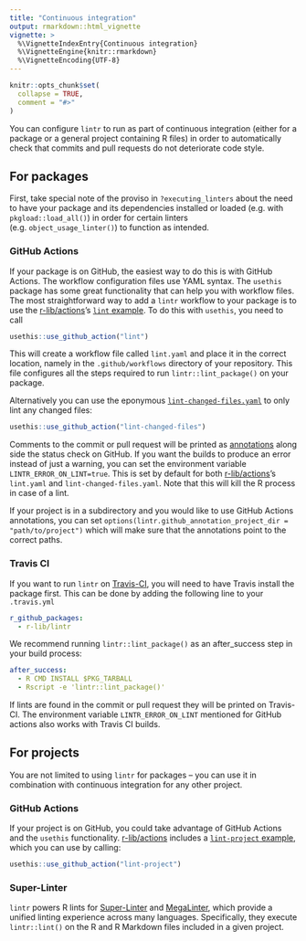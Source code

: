 ```yaml
---
title: "Continuous integration"
output: rmarkdown::html_vignette
vignette: >
  %\VignetteIndexEntry{Continuous integration}
  %\VignetteEngine{knitr::rmarkdown}
  %\VignetteEncoding{UTF-8}
---
```


```r
knitr::opts_chunk$set(
  collapse = TRUE,
  comment = "#>"
)
```

You can configure `lintr` to run as part of continuous integration (either for a package or a general project containing R files) in order to automatically check that commits and pull requests do not deteriorate code style.

## For packages

First, take special note of the proviso in `?executing_linters` about the need to have your package and its dependencies installed or loaded (e.g. with `pkgload::load_all()`) in order for certain linters (e.g. `object_usage_linter()`) to function as intended.

### GitHub Actions

If your package is on GitHub, the easiest way to do this is with GitHub Actions.
The workflow configuration files use YAML syntax.
The `usethis` package has some great functionality that can help you with workflow files.
The most straightforward way to add a `lintr` workflow to your package is to use the [r-lib/actions](https://github.com/r-lib/actions/)'s [`lint` example](https://github.com/r-lib/actions/tree/v2-branch/examples#lint-workflow).
To do this with `usethis`, you need to call

```r
usethis::use_github_action("lint")
```

This will create a workflow file called `lint.yaml` and place it in the correct location, namely in the `.github/workflows` directory of your repository.
This file configures all the steps required to run `lintr::lint_package()` on your package.

Alternatively you can use the eponymous [`lint-changed-files.yaml`](https://github.com/r-lib/actions/blob/v2-branch/examples/lint-changed-files.yaml) to only lint any changed files:

```r
usethis::use_github_action("lint-changed-files")
```

Comments to the commit or pull request will be printed as
[annotations](https://docs.github.com/en/free-pro-team@latest/github/collaborating-with-issues-and-pull-requests/about-status-checks#types-of-status-checks-on-github)
along side the status check on GitHub.
If you want the builds to produce an error instead of just a warning, you can set the environment variable `LINTR_ERROR_ON_LINT=true`.
This is set by default for both [r-lib/actions](https://github.com/r-lib/actions/)'s `lint.yaml` and `lint-changed-files.yaml`. 
Note that this will kill the R process in case of a lint.

If your project is in a subdirectory and you would like to use GitHub Actions annotations, you can set
`options(lintr.github_annotation_project_dir = "path/to/project")` which will make sure that the annotations point to the correct paths.

### Travis CI

If you want to run `lintr` on [Travis-CI](https://www.travis-ci.com/), you will need to have Travis install the package first.
This can be done by adding the following line to your `.travis.yml`

``` yaml
r_github_packages:
  - r-lib/lintr
```

We recommend running `lintr::lint_package()` as an after_success step in your build process:

``` yaml
after_success:
  - R CMD INSTALL $PKG_TARBALL
  - Rscript -e 'lintr::lint_package()'
```

If lints are found in the commit or pull request they will be printed on Travis-CI.
The environment variable `LINTR_ERROR_ON_LINT` mentioned for GitHub actions also works with Travis CI builds.

## For projects

You are not limited to using `lintr` for packages -- you can use it in combination with continuous integration for any other project.

### GitHub Actions

If your project is on GitHub, you could take advantage of GitHub Actions and the `usethis` functionality.
[r-lib/actions](https://github.com/r-lib/actions/) includes a [`lint-project` example](https://github.com/r-lib/actions/tree/v2-branch/examples#lint-project-workflow), which you can use by calling:

``` r
usethis::use_github_action("lint-project")
```

### Super-Linter

`lintr` powers R lints for [Super-Linter](https://github.com/github/super-linter) and [MegaLinter](https://megalinter.io/latest/),
which provide a unified linting experience across many languages.
Specifically, they execute `lintr::lint()` on the R and R Markdown files included in a given project.
